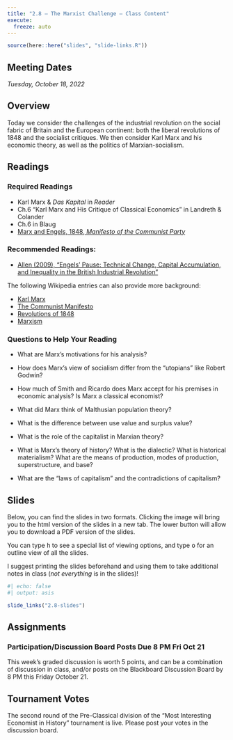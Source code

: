 ```yaml
---
title: "2.8 — The Marxist Challenge — Class Content"
execute:
  freeze: auto
---
```


```r
source(here::here("slides", "slide-links.R"))
```

::: {.callout-note appearance="minimal"}
# Meeting Dates

*Tuesday, October 18, 2022*
:::

## <i class="fas fa-info-circle fa-lg"></i> Overview

Today we consider the challenges of the industrial revolution on the social fabric of Britain and the European continent: both the liberal revolutions of 1848 and the socialist critiques. We then consider Karl Marx and his economic theory, as well as the politics of Marxian-socialism.

## <i class="fas fa-book-reader fa-lg"></i> Readings

### Required Readings

- <i class="fas fas fa-book"></i> Karl Marx & *Das Kapital* in *Reader*
- <i class="fas fas fa-book"></i> Ch.6 "Karl Marx and His Critique of Classical Economics" in Landreth & Colander
- <i class="fas fas fa-book"></i> Ch.6 in Blaug
- [<i class="fas fa-external-link-square-alt"></i> Marx and Engels, 1848, *Manifesto of the Communist Party*](https://www.marxists.org/archive/marx/works/1848/communist-manifesto/)

### Recommended Readings:

- [<i class="fas fa-file-pdf"></i> Allen (2009), “Engels’ Pause: Technical Change, Capital Accumulation, and Inequality in the British Industrial Revolution”](/readings/Allen-2009.pdf) 

The following Wikipedia entries can also provide more background:

- [<i class="fab fa-wikipedia-w"></i> Karl Marx](https://en.wikipedia.org/wiki/Karl_Marx)
- [<i class="fab fa-wikipedia-w"></i> The Communist Manifesto](https://en.wikipedia.org/wiki/The_Communist_Manifesto)
- [<i class="fab fa-wikipedia-w"></i> Revolutions of 1848](https://en.wikipedia.org/wiki/Revolutions_of_1848)
- [<i class="fab fa-wikipedia-w"></i> Marxism](https://en.wikipedia.org/wiki/Marxism)

### Questions to Help Your Reading

- What are Marx’s motivations for his analysis?

- How does Marx’s view of socialism differ from the “utopians” like Robert Godwin?

- How much of Smith and Ricardo does Marx accept for his premises in economic analysis? Is Marx a classical economist?

- What did Marx think of Malthusian population theory?

- What is the difference between use value and surplus value?

- What is the role of the capitalist in Marxian theory?

- What is Marx’s theory of history? What is the dialectic? What is historical materialism? What are the means of production, modes of production, superstructure, and base?

- What are the “laws of capitalism” and the contradictions of capitalism?

## <i class="fas fa-chalkboard-teacher"></i> Slides

Below, you can find the slides in two formats. Clicking the image will bring you to the html version of the slides in a new tab. The lower button will allow you to download a PDF version of the slides.

::: callout-tip
You can type <kbd>h</kbd> to see a special list of viewing options, and type <kbd>o</kbd> for an outline view of all the slides.
:::

I suggest printing the slides beforehand and using them to take additional notes in class (*not everything* is in the slides)!

```r
#| echo: false
#| output: asis

slide_links("2.8-slides")
```

## <i class="fas fa-laptop-code"></i> Assignments

### Participation/Discussion Board Posts Due 8 PM Fri Oct 21

This week's graded discussion is worth 5 points, and can be a combination of discussion in class, and/or posts on the Blackboard Discussion Board by 8 PM this Friday October 21.

## Tournament Votes

The second round of the Pre-Classical division of the "Most Interesting Economist in History" tournament is live. Please post your votes in the discussion board.
